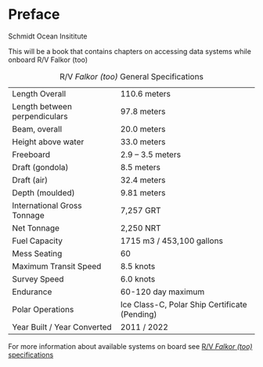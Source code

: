 # Preface {.unnumbered}

Schmidt Ocean Insititute 



This will be a book that contains chapters on accessing data systems while onboard R/V Falkor (too)

|   |   |
|---|---|
|Length Overall|110.6 meters|
|Length between perpendiculars	|97.8 meters|
|Beam, overall	|20.0 meters|
|Height above water	|33.0 meters|
|Freeboard	|2.9 – 3.5 meters|
|Draft (gondola)	|8.5 meters|
|Draft (air) 	|32.4 meters|
|Depth (moulded)	|9.81 meters|
|International Gross Tonnage	|7,257 GRT|
|Net Tonnage	|2,250 NRT|
|Fuel Capacity	|1715 m3 / 453,100 gallons|
|Mess Seating	|60|
|Maximum Transit Speed	|8.5 knots|
|Survey Speed	|6.0 knots|
|Endurance	|60-120 day maximum|
|Polar Operations	|Ice Class-C, Polar Ship Certificate (Pending)|
|Year Built / Year Converted	|2011 / 2022|

: R/V *Falkor (too)* General Specifications

For more information about available systems on board see [R/V *Falkor (too)* specifications](https://schmidtocean.org/falkortoo_specifications/)